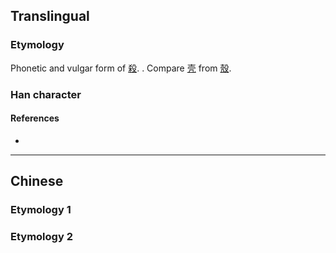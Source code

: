 {{character info/new}}
{{also|殺}}
==Translingual==

===Etymology===
Phonetic and vulgar form of [[殺]]. {{Han simp|殺|f=殳|t=&nbsp;}}. Compare [[壳]] from [[殼]].

===Han character===
{{Han char|rn=75|rad=木|as=02|sn=6|four=|canj=KD,XKD|ids=⿱㐅木}}

====References====
* {{Han ref|kx=0510.181|hdz=21155.030|uh=6740|ud=26432}}

----

==Chinese==
===Etymology 1===
{{zh-see|殺}}
===Etymology 2===
{{zh-see|剎|sgs}}